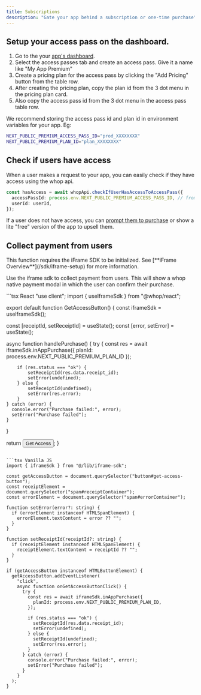 ```yaml
---
title: Subscriptions
description: "Gate your app behind a subscription or one-time purchase"
---
```


## Setup your access pass on the dashboard.

1. Go to the your [app's dashboard](https://whop.com/dashboard/developer).
2. Select the access passes tab and create an access pass. Give it a name like "My App Premium"
3. Create a pricing plan for the access pass by clicking the "Add Pricing" button from the table row.
4. After creating the pricing plan, copy the plan id from the 3 dot menu in the pricing plan card.
5. Also copy the access pass id from the 3 dot menu in the access pass table row.

<Info>
  We recommend storing the access pass id and plan id in environment variables
  for your app. Eg:

```bash
NEXT_PUBLIC_PREMIUM_ACCESS_PASS_ID="prod_XXXXXXXX"
NEXT_PUBLIC_PREMIUM_PLAN_ID="plan_XXXXXXXX"
```

</Info>

## Check if users have access

When a user makes a request to your app, you can easily check if they have access using the whop api.

```typescript
const hasAccess = await whopApi.checkIfUserHasAccessToAccessPass({
  accessPassId: process.env.NEXT_PUBLIC_PREMIUM_ACCESS_PASS_ID, // from step 5 above.
  userId: userId,
});
```

If a user does not have access, you can [prompt them to purchase](#collect-payment-from-users) or show a lite "free" version of the app to upsell them.

## Collect payment from users

<Warning>
  This function requires the iFrame SDK to be initialized. See [**iFrame
  Overview**](/sdk/iframe-setup) for more information.
</Warning>

Use the iframe sdk to collect payment from users. This will show a whop native payment modal in which the user can confirm their purchase.

<CodeGroup>
```tsx React
"use client";
import { useIframeSdk } from "@whop/react";

export default function GetAccessButton() {
  const iframeSdk = useIframeSdk();
  
  const [receiptId, setReceiptId] = useState<string>();
  const [error, setError] = useState<string>();
  
  async function handlePurchase() {
    try {
		const res = await iframeSdk.inAppPurchase({ planId: process.env.NEXT_PUBLIC_PREMIUM_PLAN_ID });
		
		if (res.status === "ok") {
			setReceiptId(res.data.receipt_id);
			setError(undefined);
		} else {
			setReceiptId(undefined);
			setError(res.error);
		}
    } catch (error) {
      console.error("Purchase failed:", error);
      setError("Purchase failed");
    }
  }
  
  return <button onClick={handlePurchase}>Get Access</button>;
}
```

```tsx Vanilla JS
import { iframeSdk } from "@/lib/iframe-sdk";

const getAccessButton = document.querySelector("button#get-access-button");
const receiptElement = document.querySelector("span#receiptContainer");
const errorElement = document.querySelector("span#errorContainer");

function setError(error?: string) {
  if (errorElement instanceof HTMLSpanElement) {
    errorElement.textContent = error ?? "";
  }
}

function setReceiptId(receiptId?: string) {
  if (receiptElement instanceof HTMLSpanElement) {
    receiptElement.textContent = receiptId ?? "";
  }
}

if (getAccessButton instanceof HTMLButtonElement) {
  getAccessButton.addEventListener(
    "click",
    async function onGetAccessButtonClick() {
      try {
        const res = await iframeSdk.inAppPurchase({
          planId: process.env.NEXT_PUBLIC_PREMIUM_PLAN_ID,
        });

        if (res.status === "ok") {
          setReceiptId(res.data.receipt_id);
          setError(undefined);
        } else {
          setReceiptId(undefined);
          setError(res.error);
        }
      } catch (error) {
        console.error("Purchase failed:", error);
        setError("Purchase failed");
      }
    }
  );
}
```

</CodeGroup>
